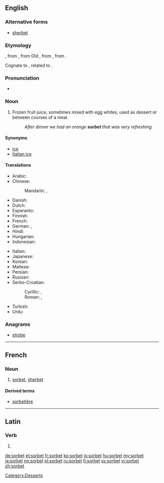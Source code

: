 {{also|Sorbet}}
==English==

===Alternative forms===
* [[sherbet]]

===Etymology===
{{etyl|fr}} {{term|sorbet|lang=fr}}, from {{etyl|frm}}, from Old {{etyl|it}} {{term|sorbetto|lang=it}}, from {{etyl|tr}} {{term|şerbet|lang=tr}}, from {{etyl|ar}} {{term|شربة||drink|sc=Arab}}.

Cognate to {{term|sherbet}}, related to {{term|syrup}}.

===Pronunciation===
* {{a|Canada}} {{IPA|/ˈʃərbət/|/ˈʃərbərt/|/ˌsɔrˈbeɪ/}}

===Noun===
{{en-noun}}

# Frozen fruit juice, sometimes mixed with egg whites, used as dessert or between courses of a meal.
#: ''After dinner we had an orange '''sorbet''' that was very refreshing.''

====Synonyms====
* [[ice]]
* [[Italian ice]]

====Translations====
{{trans-top|frozen fruit juice}}
* Arabic: {{t|ar|شربة|f|tr=shárba}}
* Chinese:
*: Mandarin: {{t|cmn|冰糕|tr=bīnggāo|sc=Hani}}, {{t|cmn|果汁冰糕|tr=guǒzhī bīnggāo|sc=Hani}}
* Danish: {{t-|da|sorbet}}
* Dutch: {{t-|nl|sorbet|n}}
* Esperanto: {{t|eo|ŝorbeto}}
* Finnish: {{t-|fi|jäädyke}}
* French: {{t+|fr|sorbet|f}}
* German: {{t+|de|Fruchteis|n}}, {{t+|de|Sorbet|n}}
* Hindi: {{t|hi|शर्बत|tr=śarbat|xs=Hindi}}
* Hungarian: {{t+|hu|sörbet}}
* Indonesian: {{t-|id|sorbet|xs=Indonesian}}
{{trans-mid}}
* Italian: {{t+|it|sorbetto|m}}
* Japanese: {{t|ja|シャーベット|tr=shābetto}}
* Korean: {{t|ko|셔벗|tr=syeobeot|sc=Hang}}
* Maltese: {{t|mt|sorbè|xs=Maltese}}
* Persian: {{t|fa|شربت|tr=šarbat}}
* Russian: {{t+|ru|шербет|m|tr=šerbét}}
* Serbo-Croatian:
*: Cyrillic: {{t|sh|шербе|n|sc=Cyrl|xs=Serbo-Croatian}}, {{t|sh|шербет|m|sc=Cyrl|xs=Serbo-Croatian}}
*: Roman: {{t|sh|šerbe|n|xs=Serbo-Croatian}}, {{t|sh|šerbet|m|xs=Serbo-Croatian}}
* Turkish: {{t+|tr|şerbet}}
* Urdu: {{t|ur|شربت|tr=śarbat|xs=Urdu}}
{{trans-bottom}}

===Anagrams===
* [[strobe#English|strobe]]

[[Category:Desserts]]

----

==French==

===Noun===
{{fr-noun|m}}

# [[sorbet#English|sorbet]], [[sherbet]]

====Derived terms====
* [[sorbetière]]

----

==Latin==

===Verb===
{{la-verb-form|sorbet}}

# {{conjugation of|sorbeo|sorbeō|3|s|pres|act|ind|lang=la}}

[[de:sorbet]]
[[et:sorbet]]
[[fr:sorbet]]
[[ko:sorbet]]
[[io:sorbet]]
[[hu:sorbet]]
[[my:sorbet]]
[[ja:sorbet]]
[[no:sorbet]]
[[pl:sorbet]]
[[ru:sorbet]]
[[fi:sorbet]]
[[sv:sorbet]]
[[vi:sorbet]]
[[zh:sorbet]]